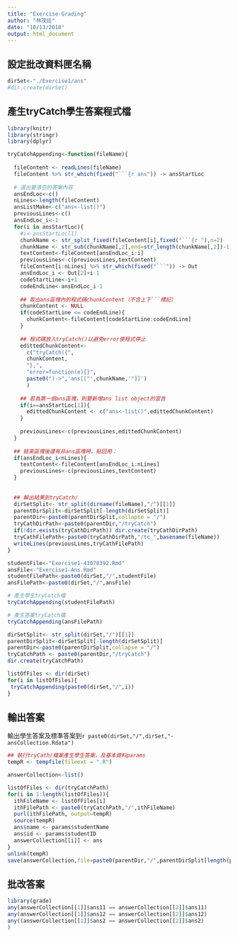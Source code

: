 ```yaml
---
title: "Exercise-Grading"
author: "林茂廷"
date: "10/13/2018"
output: html_document
---
```

## 設定批改資料匣名稱

```r
dirSet<-"./Exercise1/ans"
#dir.create(dirSet)
```


## 產生tryCatch學生答案程式檔

```r

library(knitr)
library(stringr)
library(dplyr)

tryCatchAppending<-function(fileName){
  
  fileContent <- readLines(fileName)
  fileContent %>% str_which(fixed("```{r ans")) -> ansStartLoc
  
  # 選出要清空的答案內容
  ansEndLoc<-c()
  nLines<-length(fileContent)
  ansListMake<-c("ans<-list()")
  previousLines<-c()
  ansEndLoc_i<-1
  for(i in ansStartLoc){
    #i<-ansStartLoc[1]
    chunkName <- str_split_fixed(fileContent[i],fixed("```{r "),n=2)
    chunkName <- str_sub(chunkName[,2],end=str_length(chunkName[,2])-1)
    textContent<-fileContent[ansEndLoc_i:i]
    previousLines<-c(previousLines,textContent)
    fileContent[i:nLines] %>% str_which(fixed("```")) -> Out
    ansEndLoc_i <- Out[2]+i-1
    codeStartLine<-i+1
    codeEndLine<-ansEndLoc_i-1
    
    ## 取出ans區塊內的程式碼chunkContent（不含上下```標記）
    chunkContent <- NULL
    if(codeStartLine <= codeEndLine){
      chunkContent<-fileContent[codeStartLine:codeEndLine]
    }
    
    ## 程式碼放入tryCatch()以避免error使程式停止
    edittedChunkContent<-
      c("tryCatch({",
      chunkContent,
      "},",
      "error=function(e){}",
      paste0(")->",'ans[["',chunkName,'"]]')
      )
    
    ## 若為第一個ans區塊，則要新增ans list object的宣告
    if(i==ansStartLoc[1]){
      edittedChunkContent <- c("ans<-list()",edittedChunkContent)
    }
  
    previousLines<-c(previousLines,edittedChunkContent)
  }
  
  ## 結束區塊後還有非ans區塊時，貼回用：
  if(ansEndLoc_i<nLines){
    textContent<-fileContent[ansEndLoc_i:nLines]
    previousLines<-c(previousLines,textContent)
  }
  
  
  ## 輸出結果到tryCatch/
  dirSetSplit<- str_split(dirname(fileName),"/")[[1]]
  parentDirSplit<-dirSetSplit[-length(dirSetSplit)]
  parentDir<-paste0(parentDirSplit,collapse = "/")
  tryCathDirPath<-paste0(parentDir,"/tryCatch")
  if(!dir.exists(tryCathDirPath)) dir.create(tryCathDirPath)
  tryCathFilePath<-paste0(tryCathDirPath,"/tc_",basename(fileName))
  writeLines(previousLines,tryCathFilePath)
}
```

```r
studentFile<-"Exercise1-41078392.Rmd"
ansFile<-"Exercise1-Ans.Rmd"
studentFilePath<-paste0(dirSet,"/",studentFile)
ansFilePath<-paste0(dirSet,"/",ansFile)

# 產生學生tryCatch檔
tryCatchAppending(studentFilePath)

# 產生答案tryCatch檔
tryCatchAppending(ansFilePath)
```

```r
dirSetSplit<- str_split(dirSet,"/")[[1]]
parentDirSplit<-dirSetSplit[-length(dirSetSplit)]
parentDir<-paste0(parentDirSplit,collapse = "/")
tryCatchPath <- paste0(parentDir,"/tryCatch")
dir.create(tryCatchPath)

listOfFiles <- dir(dirSet)
for(i in listOfFiles){
 tryCatchAppending(paste0(dirSet,"/",i)) 
}
```

## 輸出答案
輸出學生答案及標準答案到`r paste0(dirSet,"/",dirSet,"-ansCollection.Rdata")`

```r
## 執行tryCath/檔案產生學生答案，及基本資料params
tempR <- tempfile(fileext = ".R")

answerCollection<-list()

listOfFiles <- dir(tryCatchPath)
for(i in 1:length(listOfFiles)){
  ithFileName <- listOfFiles[i]
  ithFilePath <- paste0(tryCatchPath,"/",ithFileName)
  purl(ithFilePath, output=tempR)
  source(tempR)
  ans$name <- params$studentName
  ans$id <- params$studentID
  answerCollection[[i]] <- ans
}
unlink(tempR)
save(answerCollection,file=paste0(parentDir,"/",parentDirSplit[length(parentDirSplit)],"-ansCollection.Rdata"))
```


## 批改答案

```r
library(grade)
any(answerCollection[[1]]$ans11 == answerCollection[[2]]$ans11) 
any(answerCollection[[1]]$ans12 == answerCollection[[2]]$ans12) 
any((answerCollection[[1]]$ans2 == answerCollection[[2]]$ans2) 
)
```

